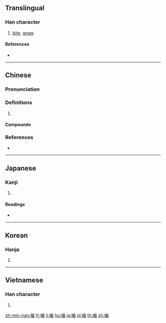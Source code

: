 {{character info/new}}
{{also|啮|齧|噛}}
==Translingual==

===Han character===
{{Han char|rn=30|rad=口|as=15|sn=18|four=61072|canj=RYMU|ids=⿰口齒}}

# [[bite]], [[gnaw]]

====References====
* {{Han ref|kx=0212.410|dkj=04516|dj=0435.240|hdz=10699.140|uh=5699|ud=22169|bh=EFBF|bd=61375}}

----

==Chinese==
{{zh-forms|s=啮}}

===Pronunciation===
{{zh-pron
|m=niè
|c=jit6,ngaat6,ngit6
|cat=
}}

===Definitions===
{{zh-hanzi}}

# {{rfdef|zh}}

====Compounds====
{{zh-der|嚙齒|嚙齒目動物}}

===References===
* {{R:yue:mfccd}}

----

==Japanese==

===Kanji===
{{ja-kanji|grade=|rs=口15}}

# {{defn|lang=ja|sort=口15}}

====Readings====
* {{ja-readings|on=[[ごう]] (gō)|kun=[[かじる]] (kajiru), [[かみ]] (kami)}}

----

==Korean==

===Hanja===
{{ko-hanja|hangeul=[[교]]|rv=gyo|mr=kyo}}

# {{defn|lang=ko|sort=口15}}

----

==Vietnamese==

===Han character===
{{vi-hantu|[[rỉ]]|rs=口15}}

# {{defn|lang=vi|sort=口15}}

[[zh-min-nan:嚙]]
[[fr:嚙]]
[[li:嚙]]
[[hu:嚙]]
[[ja:嚙]]
[[pl:嚙]]
[[th:嚙]]
[[zh:嚙]]